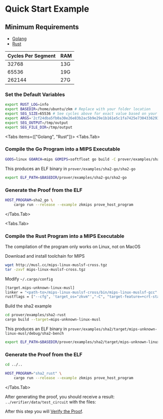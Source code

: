 
# Quick Start Example

<Cards>
  <Card title="Prover Code" href="https://github.com/zkMIPS/zkm" arrow />
</Cards>

## Minimum Requirements

- [Golang](https://go.dev/dl)
- [Rust](https://www.rust-lang.org/tools/install)

| Cycles Per Segment | RAM |
| ------------------ | --- |
| 32768              | 13G |
| 65536              | 19G |
| 262144             | 27G |

<Steps>

### Set the Default Variables

```sh copy
export RUST_LOG=info
export BASEDIR=/home/ubuntu/zkm # Replace with your folder location
export SEG_SIZE=65536 # See cycles above for exact value based on your RAM
export ARGS='2cf24dba5fb0a30e26e83b2ac5b9e29e1b161e5c1fa7425e73043362938b9824 hello'
export SEG_OUTPUT=/tmp/output
export SEG_FILE_DIR=/tmp/output
```

<Tabs items={["Golang", "Rust"]}>
<Tabs.Tab>

### Compile the Go Program into a MIPS Executable

```sh copy
GOOS=linux GOARCH=mips GOMIPS=softfloat go build -C prover/examples/sha2-go
```

This produces an ELF binary in `prover/examples/sha2-go/sha2-go`

```sh copy
export ELF_PATH=$BASEDIR/prover/examples/sha2-go/sha2-go
```

### Generate the Proof from the ELF

```sh copy
HOST_PROGRAM=sha2_go \
    cargo run --release --example zkmips prove_host_program
```

</Tabs.Tab>

<Tabs.Tab>

### Compile the Rust Program into a MIPS Executable

<Callout type="warning">
  The compilation of the program only works on Linux, not on MacOS
</Callout>

Download and install toolchain for MIPS

```sh copy
wget http://musl.cc/mips-linux-muslsf-cross.tgz
tar -zxvf mips-linux-muslsf-cross.tgz
```

Modify `~/.cargo/config`

```sh copy
[target.mips-unknown-linux-musl]
linker = "<path-to>/mips-linux-muslsf-cross/bin/mips-linux-muslsf-gcc"
rustflags = ["--cfg", 'target_os="zkvm"',"-C", "target-feature=+crt-static", "-C", "link-arg=-g"]
```

Build the sha2 example

```sh copy
cd prover/examples/sha2-rust
cargo build --target=mips-unknown-linux-musl
```

This produces an ELF binary in `prover/examples/sha2/target/mips-unknown-linux-musl/debug/sha2-bench`

```sh copy
export ELF_PATH=$BASEDIR/prover/examples/sha2/target/mips-unknown-linux-musl/debug/sha2-rust
```

### Generate the Proof from the ELF

```sh copy
cd ../..
```

```sh copy
HOST_PROGRAM="sha2_rust" \
    cargo run --release --example zkmips prove_host_program
```

</Tabs.Tab>
</Tabs>

After generating the proof, you should receive a result: `../verifier/data/test_circuit` with the files:

<FileTree>
  <FileTree.File name="common_circuit_data.json" />
  <FileTree.File name="proof_with_public_inputs.json" />
  <FileTree.File name="verifier_only_circuit_data.json" />
</FileTree>

</Steps>

After this step you will [Verify the Proof](/docs/guides/proof-verification-guide/).

